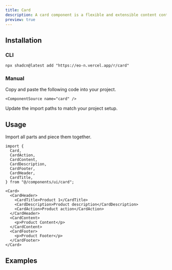 ```yaml
---
title: Card
description: A card component is a flexible and extensible content container.
preview: true
---
```


<ComponentTabs name="card-demo" />

## Installation

### CLI

```package-install
npx shadcn@latest add "https://eo-n.vercel.app/r/card"
```

### Manual

<Steps>

  <Step>
    Copy and paste the following code into your project.

    <ComponentSource name="card" />

  </Step>
  
  <Step>Update the import paths to match your project setup.</Step>

</Steps>

## Usage

Import all parts and piece them together.

```tsx
import {
  Card,
  CardAction,
  CardContent,
  CardDescription,
  CardFooter,
  CardHeader,
  CardTitle,
} from "@/components/ui/card";
```

```tsx
<Card>
  <CardHeader>
    <CardTitle>Product 1</CardTitle>
    <CardDescription>Product description</CardDescription>
    <CardAction>Product action</CardAction>
  </CardHeader>
  <CardContent>
    <p>Product Content</p>
  </CardContent>
  <CardFooter>
    <p>Product Footer</p>
  </CardFooter>
</Card>
```

## Examples

<ComponentTabs name="card-demo-1" />
